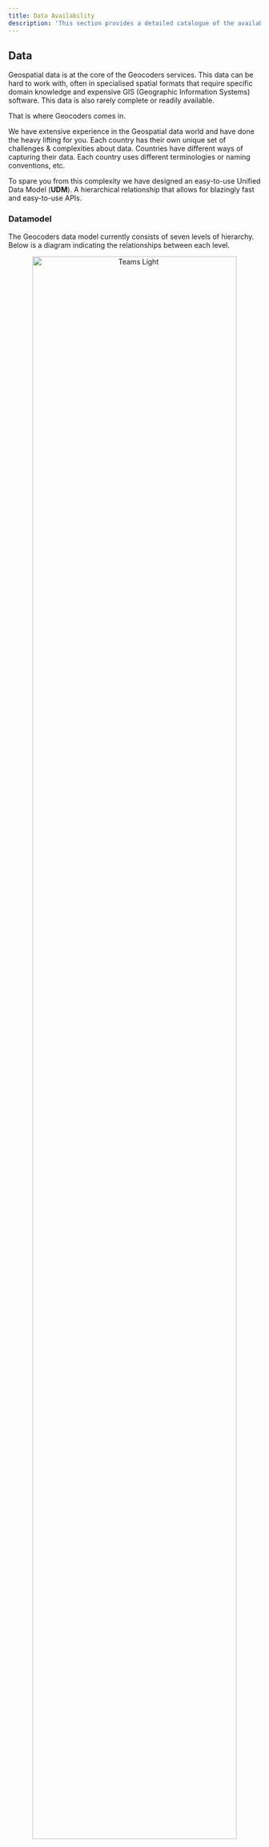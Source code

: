 ```yaml
---
title: Data Availability
description: 'This section provides a detailed catalogue of the available data on the Geocoders platform. '
---
```


## Data
Geospatial data is at the core of the Geocoders services. This data can be hard to work with, often in specialised spatial
formats that require specific domain knowledge and expensive GIS (Geographic Information Systems) software.
This data is also rarely complete or readily available.

That is where Geocoders comes in.

We have extensive experience in the Geospatial data world and have done the heavy lifting for you.
Each country has their own unique set of challenges & complexities about data. Countries have different ways
of capturing their data. Each country uses different terminologies or naming conventions, etc.

To spare you from this complexity we have designed an easy-to-use Unified Data Model (**UDM**).
A hierarchical relationship that allows for blazingly fast and easy-to-use APIs.

### Datamodel
The Geocoders data model currently consists of seven levels of hierarchy. Below is a diagram indicating the relationships
between each level.
<Frame>
  <p align="center">
    <img
      className="block dark:hidden"
      src="/images/data-model-light.png"
      alt="Teams Light"
      width="90%"
      align="center"
    />
    <img
      className="hidden dark:block"
      src="/images/data-model-dark.png"
      alt="Teams Dark"
      width="90%"
      align="center"
    />
  </p>
</Frame>


### Availability
The amount of available data varies per country. This serves as a detailed data catalogue
as well as a translation for local names to our unified data model UDM.

# Countries
* [Netherlands](/data-availability#netherlands) 🇳🇱
* [Belgium](/data-availability#belgium) 🇧🇪
* [Luxembourg](/data-availability#luxembourg) 🇱🇺



## Netherlands
### Available
Geocoders currently supports the following data for The Netherlands.


| **Level** | **Local Name** | **Description** | **Available** | **Example** |
| :--: | :--: | :--: | :--: | :--: |
| <p text-align="center"> Country </p>      | Land        | Country Sovereign Boundary | <Icon icon="check" iconType="solid" /> | <p><Icon icon="arrow-up-right-from-square" iconType="solid" /></p> |
| <p text-align="center"> Province </p>     | Provincie   | Provincial Subdivision Boundaries| <Icon icon="check" iconType="solid" /> | <Icon icon="arrow-up-right-from-square" iconType="solid" />  |
| <p text-align="center"> Municipality </p> | Gemeente    | Municipalty Administative Boundaries| <Icon icon="check" iconType="solid" /> | <Icon icon="arrow-up-right-from-square" iconType="solid" /> |
| <p text-align="center"> City </p>         | Woonplaants | City/Town Borders                 | <Icon icon="check" iconType="solid" /> | <Icon icon="arrow-up-right-from-square" iconType="solid" /> |
| <p text-align="center"> Suburb </p>       | Wijk        | Suburb boundary of a give City   | <Icon icon="check" iconType="solid" /> | <Icon icon="arrow-up-right-from-square" iconType="solid" /> |
| <p text-align="center"> Building </p>     | Gebouw      | Cadastral Boundary of a building | <Icon icon="check" iconType="solid" /> | <Icon icon="arrow-up-right-from-square" iconType="solid" /> |


### Coming Soon
Geocodders is constantly adding new data to solve challenging and unique geospatial questions you may have. Below is a list of
data that will be added in the next release.

| **Level** | **Local Name** | **Description** | **Availability** |
| :--: | :--: | :--: | :--: |
| <p text-align="center"> Neighbourhood </p> | Buurten | A subdivision of Suburbs | **_Coming Soon_** |
| <p text-align="center"> Cadastral Parcels </p> | Kadastrale Grenzen | Land parcel boundaries | **_Coming Soon_** |
| <p text-align="center"> Municipal Statistics </p> | - | CBS Census statistics per Gemeente | **_Coming Soon_** |
| <p text-align="center"> Suburb Statistics </p> | - | CBS Census statistics per Wijk | **_Coming Soon_** |
| <p text-align="center"> Neighbourhood Statistics </p> | - | CBS Census statistics per Buurt | **_Coming Soon_** |
| <p text-align="center"> Property Meta Data </p> | - | Detailed collection of property metadata | **_Coming Soon_** |

_... and so much more!_


## Belgium
Geocoders currently supports the following data for Belgium.

| **Level** | **Local Name** | **Description** | **Available** | **Example** |
| :---------------------------------------: | :---------: | :------------------------------: | :------------------------------------: | :----------------------------------------------------------: |
| <p text-align="center"> Country </p>      | Land        | Country Sovereign Boundary       | <Icon icon="check" iconType="solid" /> | <Icon icon="arrow-up-right-from-square" iconType="solid" /> |
| <p text-align="center"> Province </p>     | Provincie   | Provincial Boundaries            | <Icon icon="check" iconType="solid" /> | <Icon icon="arrow-up-right-from-square" iconType="solid" /> |
| <p text-align="center"> Municipality </p> | Gemeente    | Municipalty Boundaries           | <Icon icon="check" iconType="solid" /> | <Icon icon="arrow-up-right-from-square" iconType="solid" /> |
| <p text-align="center"> City </p>         | Woonplaants | City Borders                     | <Icon icon="check" iconType="solid" /> | <Icon icon="arrow-up-right-from-square" iconType="solid" /> |
| <p text-align="center"> Suburb </p>       | Wijk        | Suburb boundary of a give City   | <Icon icon="check" iconType="solid" /> | <Icon icon="arrow-up-right-from-square" iconType="solid" /> |
| <p text-align="center"> Building </p>     | Gebouw      | Cadastral Boundary of a building. (Wollonia currently not available) | **_partial_** | <Icon icon="arrow-up-right-from-square" iconType="solid" /> |


### Coming Soon
Geocodders is constantly adding new data to solve challenging and unique geospatial questions you may have. Below is a list of
data that will be added in the next release.

| **Level** | **Local Name** | **Description** | **Availability** |
| :--: | :--: | :--: | :--: |
| <p text-align="center"> Region </p> | Region | A subdivision of Country into Common Geographical Areas | **_Coming Soon_** |
| <p text-align="center"> Detailed Subdivisions </p> | Arrondissement | A Fine Grained Subdevision of Statistical Areas | **_Coming Soon_** |
| <p text-align="center"> Buidlings </p> | - | Wollonia currently does not have Buildings data | **_Coming Soon_** |
| <p text-align="center"> Census Statistics </p> | - | Census statistics per Level | **_Coming Soon_** |

_... and so much more!_

## Luxembourg
Geocoders currently supports the following data for Belgium.

| **Level** | **Local Name** | **Description** | **Available** | **Example** |
| :---------------------------------------: | :---------: | :------------------------------: | :------------------------------------: | :----------------------------------------------------------: |
| <p text-align="center"> Country </p>      | Land        | Country Sovereign Boundary       | <Icon icon="check" iconType="solid" /> | <Icon icon="arrow-up-right-from-square" iconType="solid" /> |
| <p text-align="center"> Province </p>     | Canton      | Provincial Boundaries            | <Icon icon="check" iconType="solid" /> | <Icon icon="arrow-up-right-from-square" iconType="solid" /> |
| <p text-align="center"> Municipality </p> | Municipality| Municipalty Boundaries           | <Icon icon="check" iconType="solid" /> | <Icon icon="arrow-up-right-from-square" iconType="solid" /> |
| <p text-align="center"> City </p>         | Localities  | City Borders                     | <Icon icon="check" iconType="solid" /> | <Icon icon="arrow-up-right-from-square" iconType="solid" /> |
| <p text-align="center"> Suburb </p>       | District    | Suburb boundary of a give City   | <Icon icon="check" iconType="solid" /> | <Icon icon="arrow-up-right-from-square" iconType="solid" /> |
| <p text-align="center"> Building </p>     | Cadastré    | Cadastral Boundary of a building | <Icon icon="check" iconType="solid" /> | <Icon icon="arrow-up-right-from-square" iconType="solid" /> |


### Coming Soon
Geocodders is constantly adding new data to solve challenging and unique geospatial questions you may have. Below is a list of
data that will be added in the next release.

| **Level** | **Local Name** | **Description** | **Availability** |
| :--: | :--: | :--: | :--: |
| <p text-align="center"> Region </p> | Region | A subdivision of Country into Common Geographical Areas | **_Coming Soon_** |
| <p text-align="center"> Detailed Subdivisions </p> | Arrondissement | A Fine Grained Subdevision of Statistical Areas | **_Coming Soon_** |
| <p text-align="center"> Cadastral Parcels </p> | - | Land parcel boundaries | **_Coming Soon_** |
| <p text-align="center"> Census Statistics </p> | - | Census statistics per Level | **_Coming Soon_** |

_... and so much more!_


## Data Not Available
If your use case or specific data is not available we would like to know! We are constantly expanding our offering
and would love your feedback. If you have a specific request or suggestion please contact us via
[support](mailto:support@geocoders.io) <Icon icon="envelope" size={18} />.
